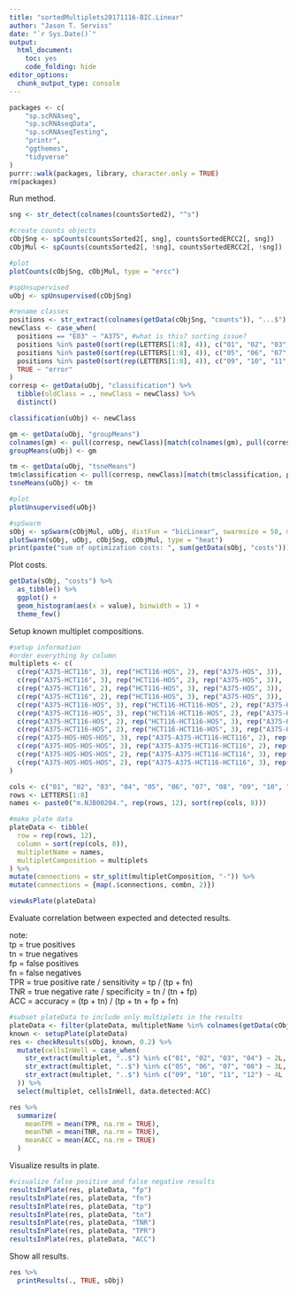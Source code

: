 ```yaml
---
title: "sortedMultiplets20171116-BIC.Linear"
author: "Jason T. Serviss"
date: "`r Sys.Date()`"
output:
  html_document:
    toc: yes
    code_folding: hide
editor_options: 
  chunk_output_type: console
---
```


```r
packages <- c(
    "sp.scRNAseq",
    "sp.scRNAseqData",
    "sp.scRNAseqTesting",
    "printr",
    "ggthemes",
    "tidyverse"
)
purrr::walk(packages, library, character.only = TRUE)
rm(packages)
```

Run method.
```r
sng <- str_detect(colnames(countsSorted2), "^s")

#create counts objects
cObjSng <- spCounts(countsSorted2[, sng], countsSortedERCC2[, sng])
cObjMul <- spCounts(countsSorted2[, !sng], countsSortedERCC2[, !sng])

#plot
plotCounts(cObjSng, cObjMul, type = "ercc")

#spUnsupervised
uObj <- spUnsupervised(cObjSng)

#rename classes
positions <- str_extract(colnames(getData(cObjSng, "counts")), "...$")
newClass <- case_when(
  positions == "E03" ~ "A375", #what is this? sorting issue?
  positions %in% paste0(sort(rep(LETTERS[1:8], 4)), c("01", "02", "03", "04")) ~ "HOS",
  positions %in% paste0(sort(rep(LETTERS[1:8], 4)), c("05", "06", "07", "08")) ~ "HCT116",
  positions %in% paste0(sort(rep(LETTERS[1:8], 4)), c("09", "10", "11", "12")) ~ "A375",
  TRUE ~ "error"
)
corresp <- getData(uObj, "classification") %>%
  tibble(oldClass = ., newClass = newClass) %>%
  distinct()

classification(uObj) <- newClass

gm <- getData(uObj, "groupMeans")
colnames(gm) <- pull(corresp, newClass)[match(colnames(gm), pull(corresp, oldClass))]
groupMeans(uObj) <- gm

tm <- getData(uObj, "tsneMeans")
tm$classification <- pull(corresp, newClass)[match(tm$classification, pull(corresp, oldClass))]
tsneMeans(uObj) <- tm

#plot
plotUnsupervised(uObj)

#spSwarm
sObj <- spSwarm(cObjMul, uObj, distFun = "bicLinear", swarmsize = 50, maxiter = 10)
plotSwarm(sObj, uObj, cObjSng, cObjMul, type = "heat")
print(paste("sum of optimization costs: ", sum(getData(sObj, "costs"))))
```

Plot costs.
```r
getData(sObj, "costs") %>%
  as_tibble() %>%
  ggplot() +
  geom_histogram(aes(x = value), binwidth = 1) +
  theme_few()
```

Setup known multiplet compositions.
```r
#setup information
#order everything by column
multiplets <- c(
  c(rep("A375-HCT116", 3), rep("HCT116-HOS", 2), rep("A375-HOS", 3)),
  c(rep("A375-HCT116", 3), rep("HCT116-HOS", 2), rep("A375-HOS", 3)),
  c(rep("A375-HCT116", 2), rep("HCT116-HOS", 3), rep("A375-HOS", 3)),
  c(rep("A375-HCT116", 2), rep("HCT116-HOS", 3), rep("A375-HOS", 3)),
  c(rep("A375-HCT116-HOS", 3), rep("HCT116-HCT116-HOS", 2), rep("A375-HOS-HOS", 3)),
  c(rep("A375-HCT116-HOS", 3), rep("HCT116-HCT116-HOS", 2), rep("A375-HOS-HOS", 3)),
  c(rep("A375-HCT116-HOS", 2), rep("HCT116-HCT116-HOS", 3), rep("A375-HOS-HOS", 3)),
  c(rep("A375-HCT116-HOS", 2), rep("HCT116-HCT116-HOS", 3), rep("A375-HOS-HOS", 3)),
  c(rep("A375-HOS-HOS-HOS", 3), rep("A375-A375-HCT116-HCT116", 2), rep("A375-A375-HCT116-HOS", 3)),
  c(rep("A375-HOS-HOS-HOS", 3), rep("A375-A375-HCT116-HCT116", 2), rep("A375-A375-HCT116-HOS", 3)),
  c(rep("A375-HOS-HOS-HOS", 2), rep("A375-A375-HCT116-HCT116", 3), rep("A375-A375-HCT116-HOS", 3)),
  c(rep("A375-HOS-HOS-HOS", 2), rep("A375-A375-HCT116-HCT116", 3), rep("A375-A375-HCT116-HOS", 3))
)

cols <- c("01", "02", "03", "04", "05", "06", "07", "08", "09", "10", "11", "12")
rows <- LETTERS[1:8]
names <- paste0("m.NJB00204.", rep(rows, 12), sort(rep(cols, 8)))

#make plate data
plateData <- tibble(
  row = rep(rows, 12),
  column = sort(rep(cols, 8)),
  multipletName = names,
  multipletComposition = multiplets
) %>%
mutate(connections = str_split(multipletComposition, "-")) %>%
mutate(connections = {map(.$connections, combn, 2)})

viewAsPlate(plateData)
```

Evaluate correlation between expected and detected results.

note:  
tp = true positives  
tn = true negatives  
fp = false positives  
fn = false negatives  
TPR = true positive rate / sensitivity = tp / (tp + fn)  
TNR = true negative rate / specificity = tn / (tn + fp)  
ACC = accuracy = (tp + tn) / (tp + tn + fp + fn)  

```r
#subset plateData to include only multiplets in the results
plateData <- filter(plateData, multipletName %in% colnames(getData(cObjMul, "counts")))
known <- setupPlate(plateData)
res <- checkResults(sObj, known, 0.2) %>%
  mutate(cellsInWell = case_when(
    str_extract(multiplet, "..$") %in% c("01", "02", "03", "04") ~ 2L,
    str_extract(multiplet, "..$") %in% c("05", "06", "07", "08") ~ 3L,
    str_extract(multiplet, "..$") %in% c("09", "10", "11", "12") ~ 4L
  )) %>%
  select(multiplet, cellsInWell, data.detected:ACC)

res %>%
  summarize(
    meanTPR = mean(TPR, na.rm = TRUE),
    meanTNR = mean(TNR, na.rm = TRUE),
    meanACC = mean(ACC, na.rm = TRUE)
  )
```

Visualize results in plate.
```r
#visualize false positive and false negative results
resultsInPlate(res, plateData, "fp")
resultsInPlate(res, plateData, "fn")
resultsInPlate(res, plateData, "tp")
resultsInPlate(res, plateData, "tn")
resultsInPlate(res, plateData, "TNR")
resultsInPlate(res, plateData, "TPR")
resultsInPlate(res, plateData, "ACC")
```

Show all results.
```r
res %>%
  printResults(., TRUE, sObj)
```
